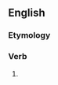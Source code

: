 ==English==

===Etymology===
{{suffix|devour|eth|lang=en}}

===Verb===
{{head|en|verb form}}

# {{en-archaic third-person singular of|devour}}